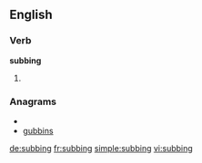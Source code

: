 ==English==
===Verb===
'''subbing'''
# {{present participle of|[[sub]]}}

===Anagrams===
* {{alphagram|bbginsu}}
* [[gubbins#English|gubbins]]

[[de:subbing]]
[[fr:subbing]]
[[simple:subbing]]
[[vi:subbing]]